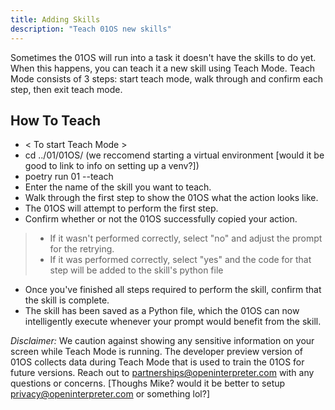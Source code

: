 ```yaml
---
title: Adding Skills
description: "Teach 01OS new skills"
---
```


Sometimes the 01OS will run into a task it doesn't have the skills to do yet. When this happens, you can teach it a new skill using Teach Mode. Teach Mode consists of 3 steps: start teach mode, walk through and confirm each step, then exit teach mode.

## How To Teach

- < To start Teach Mode >
- cd ../01/01OS/ (we reccomend starting a virtual environment [would it be good to link to info on setting up a venv?])
- poetry run 01 --teach
- Enter the name of the skill you want to teach.
- Walk through the first step to show the 01OS what the action looks like.
- The 01OS will attempt to perform the first step.
- Confirm whether or not the 01OS successfully copied your action.
> - If it wasn't performed correctly, select "no" and adjust the prompt for the retrying.
> - If it was performed correctly, select "yes" and the code for that step will be added to the skill's python file 
- Once you've finished all steps required to perform the skill, confirm that the skill is complete.
- The skill has been saved as a Python file, which the 01OS can now intelligently execute whenever your prompt would benefit from the skill.

_Disclaimer:_ We caution against showing any sensitive information on your screen while Teach Mode is running.
The developer preview version of 01OS collects data during Teach Mode that is used to train the 01OS for future versions. 
Reach out to partnerships@openinterpreter.com with any questions or concerns. [Thoughs Mike? would it be better to setup privacy@openinterpreter.com or something lol?]
